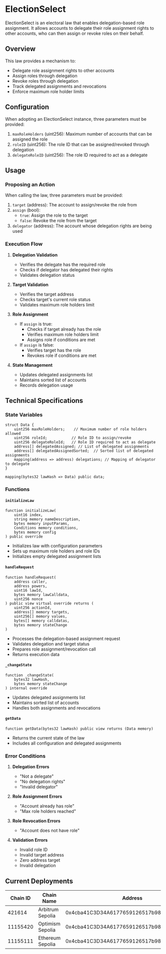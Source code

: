 # ElectionSelect

ElectionSelect is an electoral law that enables delegation-based role assignment. It allows accounts to delegate their role assignment rights to other accounts, who can then assign or revoke roles on their behalf.

## Overview

This law provides a mechanism to:
- Delegate role assignment rights to other accounts
- Assign roles through delegation
- Revoke roles through delegation
- Track delegated assignments and revocations
- Enforce maximum role holder limits

## Configuration

When adopting an ElectionSelect instance, three parameters must be provided:

1. `maxRoleHolders` (uint256): Maximum number of accounts that can be assigned the role
2. `roleID` (uint256): The role ID that can be assigned/revoked through delegation
3. `delegateRoleID` (uint256): The role ID required to act as a delegate

## Usage

### Proposing an Action

When calling the law, three parameters must be provided:

1. `target` (address): The account to assign/revoke the role from
2. `assign` (bool): 
   - `true`: Assign the role to the target
   - `false`: Revoke the role from the target
3. `delegator` (address): The account whose delegation rights are being used

### Execution Flow

1. **Delegation Validation**
   - Verifies the delegate has the required role
   - Checks if delegator has delegated their rights
   - Validates delegation status

2. **Target Validation**
   - Verifies the target address
   - Checks target's current role status
   - Validates maximum role holders limit

3. **Role Assignment**
   - If `assign` is true:
     - Checks if target already has the role
     - Verifies maximum role holders limit
     - Assigns role if conditions are met
   - If `assign` is false:
     - Verifies target has the role
     - Revokes role if conditions are met

4. **State Management**
   - Updates delegated assignments list
   - Maintains sorted list of accounts
   - Records delegation usage

## Technical Specifications

### State Variables

```solidity
struct Data {
    uint256 maxRoleHolders;    // Maximum number of role holders allowed
    uint256 roleId;           // Role ID to assign/revoke
    uint256 delegateRoleId;   // Role ID required to act as delegate
    address[] delegatedAssigned; // List of delegated assignments
    address[] delegatedAssignedSorted;  // Sorted list of delegated assignments
    mapping(address => address) delegations; // Mapping of delegator to delegate
}

mapping(bytes32 lawHash => Data) public data;
```

### Functions

#### `initializeLaw`
```solidity
function initializeLaw(
    uint16 index,
    string memory nameDescription,
    bytes memory inputParams,
    Conditions memory conditions,
    bytes memory config
) public override
```
- Initializes law with configuration parameters
- Sets up maximum role holders and role IDs
- Initializes empty delegated assignment lists

#### `handleRequest`
```solidity
function handleRequest(
    address caller,
    address powers,
    uint16 lawId,
    bytes memory lawCalldata,
    uint256 nonce
) public view virtual override returns (
    uint256 actionId,
    address[] memory targets,
    uint256[] memory values,
    bytes[] memory calldatas,
    bytes memory stateChange
)
```
- Processes the delegation-based assignment request
- Validates delegation and target status
- Prepares role assignment/revocation call
- Returns execution data

#### `_changeState`
```solidity
function _changeState(
    bytes32 lawHash,
    bytes memory stateChange
) internal override
```
- Updates delegated assignments list
- Maintains sorted list of accounts
- Handles both assignments and revocations

#### `getData`
```solidity
function getData(bytes32 lawHash) public view returns (Data memory)
```
- Returns the current state of the law
- Includes all configuration and delegated assignments

### Error Conditions

1. **Delegation Errors**
   - "Not a delegate"
   - "No delegation rights"
   - "Invalid delegator"

2. **Role Assignment Errors**
   - "Account already has role"
   - "Max role holders reached"

3. **Role Revocation Errors**
   - "Account does not have role"

4. **Validation Errors**
   - Invalid role ID
   - Invalid target address
   - Zero address target
   - Invalid delegation

## Current Deployments

| Chain ID  | Chain Name         | Address                                      |
|-----------|-------------------|----------------------------------------------|
| 421614    | Arbitrum Sepolia  | 0x4cba41C3D34A6177659126517b9806ACeFA0F83C  |
| 11155420  | Optimism Sepolia  | 0x4cba41C3D34A6177659126517b9806ACeFA0F83C  |
| 11155111  | Ethereum Sepolia  | 0x4cba41C3D34A6177659126517b9806ACeFA0F83C  | 




